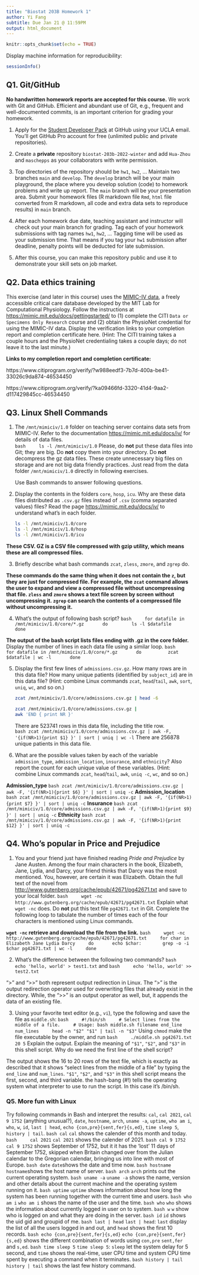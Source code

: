```yaml
---
title: "Biostat 203B Homework 1"
author: Yi Fang
subtitle: Due Jan 21 @ 11:59PM
output: html_document
---
```


```r
knitr::opts_chunk$set(echo = TRUE)
```

Display machine information for reproducibility:
```r
sessionInfo()
```

## Q1. Git/GitHub

**No handwritten homework reports are accepted for this course.** We work with Git and GitHub. Efficient and abundant use of Git, e.g., frequent and well-documented commits, is an important criterion for grading your homework.

1. Apply for the [Student Developer Pack](https://education.github.com/pack) at GitHub using your UCLA email. You'll get GitHub Pro account for free (unlimited public and private repositories).

2. Create a **private** repository `biostat-203b-2022-winter` and add `Hua-Zhou` and `maschepps` as your collaborators with write permission.

3. Top directories of the repository should be `hw1`, `hw2`, ... Maintain two branches `main` and `develop`. The `develop` branch will be your main playground, the place where you develop solution (code) to homework problems and write up report. The `main` branch will be your presentation area. Submit your homework files (R markdown file `Rmd`, `html` file converted from R markdown, all code and extra data sets to reproduce results) in `main` branch.

4. After each homework due date, teaching assistant and instructor will check out your main branch for grading. Tag each of your homework submissions with tag names `hw1`, `hw2`, ... Tagging time will be used as your submission time. That means if you tag your `hw1` submission after deadline, penalty points will be deducted for late submission.

5. After this course, you can make this repository public and use it to demonstrate your skill sets on job market.

## Q2. Data ethics training

This exercise (and later in this course) uses the [MIMIC-IV data](https://mimic-iv.mit.edu), a freely accessible critical care database developed by the MIT Lab for Computational Physiology. Follow the instructions at <https://mimic.mit.edu/docs/gettingstarted/> to (1) complete the CITI `Data or Specimens Only Research` course and (2) obtain the PhysioNet credential for using the MIMIC-IV data. Display the verification links to your completion report and completion certificate here. (Hint: The CITI training takes a couple hours and the PhysioNet credentialing takes a couple days; do not leave it to the last minute.)

**Links to my completion report and completion certificate:**

https://www.citiprogram.org/verify/?w988eedf3-7b7d-400a-be41-33026c9da874-46534450

https://www.citiprogram.org/verify/?ka09466fd-3320-41d4-9aa2-d117429845cc-46534450


## Q3. Linux Shell Commands

1. The `/mnt/mimiciv/1.0` folder on teaching server contains data sets from MIMIC-IV. Refer to the documentation <https://mimic.mit.edu/docs/iv/> for details of data files.  
    ```bash
    ls -l /mnt/mimiciv/1.0
    ```
Please, do **not** put these data files into Git; they are big. Do **not** copy them into your directory. Do **not** decompress the gz data files. These create unnecessary big files on storage and are not big data friendly practices. Just read from the data folder `/mnt/mimiciv/1.0` directly in following exercises. 

    Use Bash commands to answer following questions.

2. Display the contents in the folders `core`, `hosp`, `icu`. Why are these data files distributed as `.csv.gz` files instead of `.csv` (comma separated values) files? Read the page <https://mimic.mit.edu/docs/iv/> to understand what's in each folder.

    ```bash
    ls -l /mnt/mimiciv/1.0/core
    ls -l /mnt/mimiciv/1.0/hosp
    ls -l /mnt/mimiciv/1.0/icu
    ```

**These CSV. GZ is a CSV file compressed with gzip utility, which means these are all compressed files.**

3. Briefly describe what bash commands `zcat`, `zless`, `zmore`, and `zgrep` do.

**These commands do the same thing when it does not contain the `z`, but they are just for compressed file. For example, the `zcat` command allows the user to expand and view a compressed file without uncompressing that file. `zless` and `zmore` shows a text file screen by screen without uncompressing it. `zgrep` can search the contents of a compressed file without uncompressing it.**

4. What's the output of following bash script?
    ```bash
    for datafile in /mnt/mimiciv/1.0/core/*.gz
      do
        ls -l $datafile
      done
    ```

**The output of the bash script lists files ending with .gz in the core folder.**
Display the number of lines in each data file using a similar loop.
    ```bash
    for datafile in /mnt/mimiciv/1.0/core/*.gz
      do
         zcat $datafile | wc -l
      done
    ```
        
5. Display the first few lines of `admissions.csv.gz`. How many rows are in this data file? How many unique patients (identified by `subject_id`) are in this data file? (Hint: combine Linux commands `zcat`, `head`/`tail`, `awk`, `sort`, `uniq`, `wc`, and so on.)

    ```bash
   zcat /mnt/mimiciv/1.0/core/admissions.csv.gz | head -6
    ```

    ```bash
   zcat /mnt/mimiciv/1.0/core/admissions.csv.gz |
   awk 'END { print NR }' 
    ```
There are 523741 rows in this data file, including the title row.   
    ```bash
zcat /mnt/mimiciv/1.0/core/admissions.csv.gz |
awk -F, '{if(NR>1){print $1} }' | sort | uniq | wc -l
    ```
There are 256878 unique patients in this data file.

6. What are the possible values taken by each of the variable `admission_type`, `admission_location`, `insurance`, and `ethnicity`? Also report the count for each unique value of these variables. (Hint: combine Linux commands `zcat`, `head`/`tail`, `awk`, `uniq -c`, `wc`, and so on.)

**Admission_type**
    ```bash
zcat /mnt/mimiciv/1.0/core/admissions.csv.gz |
awk -F, '{if(NR>1){print $6} }' | sort | uniq -c
    ```
**Admission_location**
    ```bash
zcat /mnt/mimiciv/1.0/core/admissions.csv.gz |
awk -F, '{if(NR>1){print $7} }' | sort | uniq -c
    ```
**Insurance**
    ```bash
zcat /mnt/mimiciv/1.0/core/admissions.csv.gz |
awk -F, '{if(NR>1){print $9} }' | sort | uniq -c
    ```
**Ethnicity**
    ```bash
zcat /mnt/mimiciv/1.0/core/admissions.csv.gz |
awk -F, '{if(NR>1){print $12} }' | sort | uniq -c
    ```
    
## Q4. Who's popular in Price and Prejudice

1. You and your friend just have finished reading *Pride and Prejudice* by Jane Austen. Among the four main characters in the book, Elizabeth, Jane, Lydia, and Darcy, your friend thinks that Darcy was the most mentioned. You, however, are certain it was Elizabeth. Obtain the full text of the novel from <http://www.gutenberg.org/cache/epub/42671/pg42671.txt> and save to your local folder. 
    ```bash
    wget -nc http://www.gutenberg.org/cache/epub/42671/pg42671.txt
    ```
Explain what `wget -nc` does. Do **not** put this text file `pg42671.txt` in Git. Complete the following loop to tabulate the number of times each of the four characters is mentioned using Linux commands.

**`wget -nc` retrieve and download the file from the link.**
    ```bash
    wget -nc http://www.gutenberg.org/cache/epub/42671/pg42671.txt
    for char in Elizabeth Jane Lydia Darcy
    do
      echo $char: 
      grep -o -i $char pg42671.txt | wc -l
    done
    ```

2. What's the difference between the following two commands?
    ```bash
    echo 'hello, world' > test1.txt
    ```
    and
    ```bash
    echo 'hello, world' >> test2.txt
    ```

“>” and “>>” both represent output redirection in Linux. The “>” is the output redirection operator used for overwriting files that already exist in the directory. While, the “>>” is an output operator as well, but, it appends the data of an existing file.

3. Using your favorite text editor (e.g., `vi`), type the following and save the file as `middle.sh`:
    ```bash
    #!/bin/sh
    # Select lines from the middle of a file.
    # Usage: bash middle.sh filename end_line num_lines
    head -n "$2" "$1" | tail -n "$3"
    ```
Using `chmod` make the file executable by the owner, and run 
    ```bash
    ./middle.sh pg42671.txt 20 5
    ```
Explain the output. Explain the meaning of `"$1"`, `"$2"`, and `"$3"` in this shell script. Why do we need the first line of the shell script?

The output shows the 16 to 20 rows of the text file, which is exactly as described that it shows "select lines from the middle of a file" by typing the `end_line` and `num_lines`.
`"$1"`, `"$2"`, and `"$3"` in this shell script means the first, second, and third variable.
the hash-bang (#!) tells the operating system what interpreter to use to run the script. In this case it's /bin/sh.

### Q5. More fun with Linux

Try following commands in Bash and interpret the results: `cal`, `cal 2021`, `cal 9 1752` (anything unusual?), `date`, `hostname`, `arch`, `uname -a`, `uptime`, `who am i`, `who`, `w`, `id`, `last | head`, `echo {con,pre}{sent,fer}{s,ed}`, `time sleep 5`, `history | tail`.
    ```bash
cal
    ```
`cal` shows the calender of this month and today.
    ```bash
    cal 2021
    ```
`cal 2021` shows the calender of 2021.
    ```bash
cal 9 1752
    ```
`cal 9 1752` shows September of 1752, but it it has the 'lost' 11 days of September 1752, skipped when Britain changed over from the Julian calendar to the Gregorian calendar, bringing us into line with most of Europe.
    ```bash
date
    ```
 `date`shows the date and time now.
    ```bash
hostname
    ```
 `hostname`shows the host name of server.
    ```bash
arch
    ``` 
 `arch` prints out the current operating system.
    ```bash
uname -a
    ``` 
 `uname -a` shows the name, version and other details about the current machine and the operating system running on it.
    ```bash
uptime
    ``` 
 `uptime` shows information about how long the system has been running together with the current time and users.
    ```bash
who am i
    ``` 
 `who am i` shows the name of the user and the time.
    ```bash
who
    ``` 
 `who` shows the information about currently logged in user on to system. 
    ```bash
w
    ``` 
 `w` show who is logged on and what they are doing in the server.
    ```bash
id
    ``` 
 `id` shows the uid gid and groupid of me.
    ```bash
last | head
    ``` 
 `last | head`: `last` display the list of all the users logged in and out, and `head` shows the first 10 records.
    ```bash
echo {con,pre}{sent,fer}{s,ed}
    ``` 
 `echo {con,pre}{sent,fer}{s,ed}` shows the different combination of words using `con,pre` `sent,fer` and `s,ed`.
    ```bash
time sleep 5
    ``` 
 `time sleep 5`: `sleep` let the system delay for 5 second, and `time` shows the real-time, user CPU time and system CPU time spent by executing a command when it terminates.
    ```bash
history | tail
    ``` 
 `history | tail` shows the last few history command.
